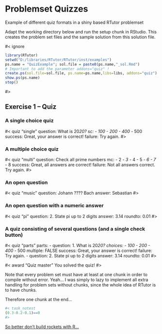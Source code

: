 # Problemset Quizzes

Example of different quiz formats in a shiny based RTutor problemset

Adapt the working directory below and run the setup chunk in RStudio. This creates the problem set files and the sample solution from this solution file. 

#< ignore
```r
library(RTutor)
setwd("D:/libraries/RTutor/RTutor/inst/examples")
ps.name = "QuizExample"; sol.file = paste0(ps.name,"_sol.Rmd")
# Important to add the parameter addons="quiz" !
create.ps(sol.file=sol.file, ps.name=ps.name,libs=libs, addons="quiz")
show.ps(ps.name)
stop()
```
#>

## Exercise 1 -- Quiz

### A single choice quiz

#< quiz "single"
question: What is 20*20?
sc:
    - 100
    - 200
    - 400*
    - 500
success: Great, your answer is correct!
failure: Try again.
#>

### A multiple choice quiz

#< quiz "multi"
question: Check all prime numbers
mc:
    - 2*
    - 3*
    - 4
    - 5*
    - 6
    - 7*
    - 8
success: Great, all answers are correct!
failure: Not all answers correct. Try again.
#>


### An open question

#< quiz "music"
question: Johann ???? Bach
answer: Sebastian
#>

### An open question with a numeric answer

#< quiz "pi"
question: 2. State pi up to 2 digits
answer: 3.14
roundto: 0.01
#>


### A quiz consisting of several questions (and a single check button)

#< quiz "parts"
parts:
  - question: 1. What is 20*20?
    choices:
        - 100
        - 200
        - 400*
        - 500
    multiple: FALSE
    success: Great, your answer is correct!
    failure: Try again.
  - question: 2. State pi up to 2 digits
    answer: 3.14
    roundto: 0.01
#>


#< award "Quiz master"
You solved the quiz!
#>

Note that every problem set must have at least at one chunk in order to compile without error. Yeah... I was simply to lazy to implement all extra handling for problem sets without chunks, since the whole idea of RTutor is to have chunks. 

Therefore one chunk at the end...
```r
#< task_notest
(0.3-0.2-0.1)==0
#>
```
<a href="http://ta.twi.tudelft.nl/users/vuik/wi211/disasters.html" target="_blank">So better don't build rockets with R...</a>



